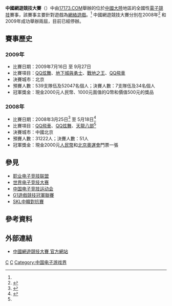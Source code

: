{{infobox recurring event
|name             = 中國網遊競技大賽
|original_name    = {{lang|en|China Online Games}}
|image            = COG 2009.jpg
|image_border     = 
|size             = 260px
|caption          = 第二屆中國網遊競技大賽賽事標誌
|abbreviation     = {{lang|en|COG}}
|begins           = 2009年7月16日
|ends             = 2009年9月27日
|type             = [[電子競技|電子競技]][[賽事|賽事]]
|status           = 已停辦
|purpose          = 推廣競技性[[網絡遊戲|網絡遊戲]]<ref name=17173news>{{cite web|author=iuyou|title=COG2009 17173中国网游竞技大赛圆满结束|url=http://news.17173.com/content/2009-09-29/20090929174606339,1.shtml|publisher=[[17173.COM|17173.COM]]|accessdate=2013-08-17|archive-date=2013-09-06|archive-url=https://web.archive.org/web/20130906160719/http://news.17173.com/content/2009-09-29/20090929174606339,1.shtml|dead-url=no}}</ref> 
|location         = {{CHN}}[[北京市|北京市]]
|membership       = 通過相應賽事項目的預選賽
|main_organ       = [[17173.COM|17173.COM]]
|parent_organization = [[17173|17173]]
|participants     = 20萬人<small>（預賽）</small><ref name=17173news /> <br />69人<small>（決賽）</small><ref name=17173news /> 
|frequency        = 一年一屆
|website          = {{URL|cog.17173.com}}{{zh-cn}}
}}

'''中國網遊競技大賽'''（{{lang-en|'''China Online Games'''}}）中由[[17173.COM|17173.COM]]舉辦的位於[[中國大陸|中國大陸]]地區的全國性[[電子競技|電子競技]]賽事，該賽事主要針對遊戲為[[網絡遊戲|網絡遊戲]]。<ref name=17173news /> 中國網遊競技大賽分別在2008年<ref>{{cite web|author=古月鸿|title=首届COG大赛海选结束 17日公布复赛名单|url=http://news.17173.com/content/2008-04-15/20080415144908440.shtml|publisher=17173.COM|accessdate=2013-08-17|archive-date=2016-03-04|archive-url=https://web.archive.org/web/20160304093646/http://news.17173.com/content/2008-04-15/20080415144908440.shtml|dead-url=no}}</ref> 和2009年成功舉辦兩屆，目前已經停辦。

== 賽事歷史 ==
=== 2009年 ===
* 比賽日期：2009年7月16日 至 9月27日
* 比賽項目：[[QQ炫舞|QQ炫舞]]、[[地下城與勇士|地下城與勇士]]、[[戰地之王|戰地之王]]、[[QQ飛車|QQ飛車]]
* 決賽城市：北京
* 預賽人數：539支隊伍及52047名個人；決賽人數：7支隊伍及34名個人
* 冠軍獎金：現金2000元人民幣、1000元面值的Q幣和價值500元的獎品

=== 2008年 ===
* 比賽日期：2008年3月25日<ref name=cog2008>{{cite web|author=禾子|title=2008首届中国网游竞技大赛COG今日启动|url=http://news.17173.com/content/2008-03-25/20080325104335551,1.shtml|publisher=17173.COM|accessdate=2013-08-22|archive-date=2008-10-14|archive-url=https://web.archive.org/web/20081014235235/http://news.17173.com/content/2008-03-25/20080325104335551,1.shtml|dead-url=no}}</ref>  至 5月18日<ref>{{cite web|author=古月鸿|title=首届COG网游竞技大赛 各项目冠军揭晓|url=http://news.17173.com/content/2008-05-18/20080518191820164,1.shtml|publisher=17173.COM|accessdate=2013-08-22|archive-date=2016-03-04|archive-url=https://web.archive.org/web/20160304093553/http://news.17173.com/content/2008-05-18/20080518191820164,1.shtml|dead-url=no}}</ref> 
* 比賽項目：[[QQ飛車|QQ飛車]]、[[QQ炫舞|QQ炫舞]]、[[天龍八部_(網絡遊戲)|天龍八部]]<ref name=cog2008 />
* 決賽城市：中國北京
* 預賽人數：31222人；決賽人數：51人
* 冠軍獎金：現金2000元[[人民幣|人民幣]]和[[2008年夏季奥林匹克运动会|北京奧運會]]門票一張

== 參見 ==
* [[职业电子竞技联盟|职业电子竞技联盟]]
* [[世界电子竞技大赛|世界电子竞技大赛]]
* [[中国电子竞技运动会|中国电子竞技运动会]]
* [[G1遊戲競技冠軍聯賽|G1遊戲競技冠軍聯賽]]
* [[SKL中韓對抗賽|SKL中韓對抗賽]]

== 參考資料 ==
{{Reflist}}

== 外部連結 ==
* [http://cog.17173.com 中國網遊競技大賽 官方網站]{{Webarchive|url=https://archive.is/20130424161509/http://cog.17173.com/ |date=2013-04-24 }}{{zh-cn}}

{{暢遊福州}}

[[Category:17173网|C]]
[[Category:中國大陸電子競技賽事|C]]
[[Category:中国电子游戏界|Category:中国电子游戏界]]
